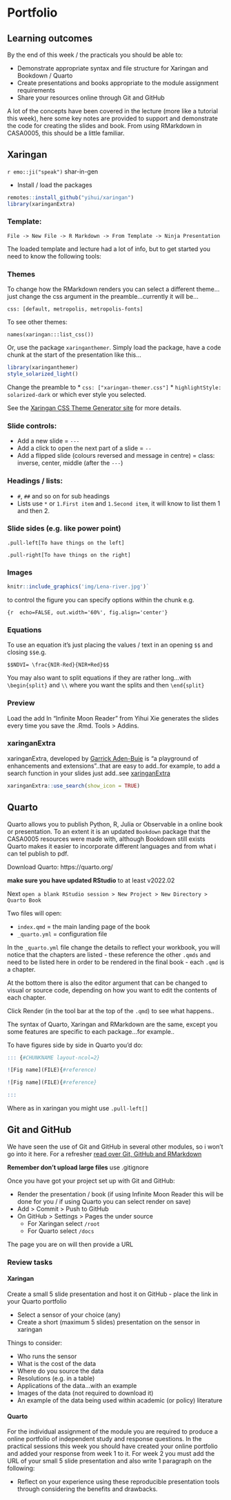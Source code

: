 # Portfolio {#sec-port}

## Learning outcomes

By the end of this week / the practicals you should be able to:

-   Demonstrate appropriate syntax and file structure for Xaringan and Bookdown / Quarto
-   Create presentations and books appropriate to the module assignment requirements
-   Share your resources online through Git and GitHub

A lot of the concepts have been covered in the lecture (more like a tutorial this week), here some key notes are provided to support and demonstrate the code for creating the slides and book. From using RMarkdown in CASA0005, this should be a little familiar.

## Xaringan

`r emo::ji("speak")` shar-in-gen

-   Install / load the packages

```r
remotes::install_github("yihui/xaringan")
library(xaringanExtra)
```

### Template:

`File -> New File -> R Markdown -> From Template -> Ninja Presentation`

The loaded template and lecture had a lot of info, but to get started you need to know the following tools:

### Themes

To change how the RMarkdown renders you can select a different theme...just change the css argument in the preamble...currently it will be...

`css: [default, metropolis, metropolis-fonts]`

To see other themes:

`names(xaringan:::list_css())`

Or, use the package `xaringanthemer`. Simply load the package, have a code chunk at the start of the presentation like this...

```r
library(xaringanthemer)
style_solarized_light()
```

Change the preamble to \* `css: ["xaringan-themer.css"]` \* `highlightStyle: solarized-dark` or which ever style you selected.

See the [Xaringan CSS Theme Generator site](https://cran.r-project.org/web/packages/xaringanthemer/vignettes/xaringanthemer.html) for more details.

### Slide controls:

-   Add a new slide = `---`
-   Add a click to open the next part of a slide = `--`
-   Add a flipped slide (colours reversed and message in centre) = class: inverse, center, middle (after the `---`)

### Headings / lists:

-   `#`, `##` and so on for sub headings
-   Lists use `*` or `1.First item` and `1.Second item`, it will know to list them 1 and then 2.

### Slide sides (e.g. like power point)

`.pull-left[To have things on the left]`

`.pull-right[To have things on the right]`

### Images

```r
knitr::include_graphics('img/Lena-river.jpg')`
```

to control the figure you can specify options within the chunk e.g.

`{r  echo=FALSE, out.width='60%', fig.align='center'}`

### Equations

To use an equation it's just placing the values / text in an opening `$$` and closing `$$`e.g.

`$$NDVI= \frac{NIR-Red}{NIR+Red}$$`

You may also want to split equations if they are rather long...with `\begin{split}` and `\\` where you want the splits and then `\end{split}`

```{=tex}
\begin{split}
Wetness = 0.1509(B2)+0.1973(B3)\\+0.3279(B4)+0.3406(B8)\\−
0.7112(B11)−0.4572(B12)
\end{split}
```
### Preview

Load the add In "Infinite Moon Reader" from Yihui Xie generates the slides every time you save the .Rmd. Tools \> Addins.

### xaringanExtra

xaringanExtra, developed by [Garrick Aden-Buie](https://github.com/gadenbuie) is "a playground of enhancements and extensions"..that are easy to add..for example, to add a search function in your slides just add..see [xaringanExtra](https://pkg.garrickadenbuie.com/xaringanExtra/#/search)

```r
xaringanExtra::use_search(show_icon = TRUE)
```

## Quarto

Quarto allows you to publish Python, R, Julia or Observable in a online book or presentation. To an extent it is an updated `Bookdown` package that the CASA0005 resources were made with, although Bookdown still exists Quarto makes it easier to incorporate different languages and from what i can tel publish to pdf.

Download Quarto: https://quarto.org/

**make sure you have updated RStudio** to at least v2022.02

Next `open a blank RStudio session > New Project > New Directory > Quarto Book`

Two files will open:

-   `index.qmd` = the main landing page of the book
-   `_quarto.yml` = configuration file

In the `_quarto.yml` file change the details to reflect your workbook, you will notice that the chapters are listed - these reference the other `.qmds` and need to be listed here in order to be rendered in the final book - each `.qmd` is a chapter.

At the bottom there is also the editor argument that can be changed to visual or source code, depending on how you want to edit the contents of each chapter.

Click Render (in the tool bar at the top of the `.qmd`) to see what happens..

The syntax of Quarto, Xaringan and RMarkdown are the same, except you some features are specific to each package...for example..

To have figures side by side in Quarto you'd do:

```r
::: {#CHUNKNAME layout-ncol=2}

![Fig name](FILE){#reference)

![Fig name](FILE){#reference}

:::
```

Where as in xaringan you might use `.pull-left[]`

## Git and GitHub

We have seen the use of Git and GitHub in several other modules, so i won't go into it here. For a refresher [read over Git, GitHub and RMarkdown](https://andrewmaclachlan.github.io/CASA0005repo/git-github-and-rmarkdown.html)

**Remember don't upload large files** use .gitignore

Once you have got your project set up with Git and GitHub:

-   Render the presentation / book (if using Infinite Moon Reader this will be done for you / if using Quarto you can select render on save)
-   Add \> Commit \> Push to GitHub
-   On GitHub \> Settings \> Pages the under source
    -   For Xaringan select `/root`
    -   For Quarto select `/docs`

The page you are on will then provide a URL

### Review tasks

#### Xaringan

Create a small 5 slide presentation and host it on GitHub - place the link in your Quarto portfolio

-   Select a sensor of your choice (any)
-   Create a short (maximum 5 slides) presentation on the sensor in xaringan

Things to consider:

-   Who runs the sensor
-   What is the cost of the data
-   Where do you source the data
-   Resolutions (e.g. in a table)
-   Applications of the data...with an example
-   Images of the data (not required to download it)
-   An example of the data being used within academic (or policy) literature

#### Quarto

For the individual assignment of the module you are required to produce a online portfolio of independent study and response questions. In the practical sessions this week you should have created your online portfolio and added your response from week 1 to it. For week 2 you must add the URL of your small 5 slide presentation and also write 1 paragraph on the following:

-   Reflect on your experience using these reproducible presentation tools through considering the benefits and drawbacks.
